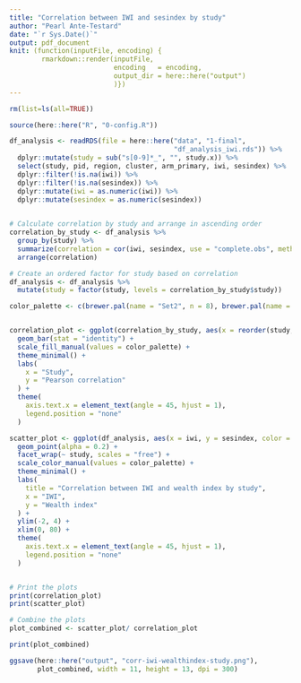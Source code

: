 ```yaml
---
title: "Correlation between IWI and sesindex by study"
author: "Pearl Ante-Testard"
date: "`r Sys.Date()`"
output: pdf_document
knit: (function(inputFile, encoding) {
        rmarkdown::render(inputFile, 
                          encoding   = encoding, 
                          output_dir = here::here("output")
                          )})
---
```


```r

rm(list=ls(all=TRUE))

```

```r

source(here::here("R", "0-config.R"))

```

```r


df_analysis <- readRDS(file = here::here("data", "1-final",
                                         "df_analysis_iwi.rds")) %>% 
  dplyr::mutate(study = sub("s[0-9]*_", "", study.x)) %>%
  select(study, pid, region, cluster, arm_primary, iwi, sesindex) %>% 
  dplyr::filter(!is.na(iwi)) %>%
  dplyr::filter(!is.na(sesindex)) %>%
  dplyr::mutate(iwi = as.numeric(iwi)) %>%
  dplyr::mutate(sesindex = as.numeric(sesindex))
       
```

```r

# Calculate correlation by study and arrange in ascending order
correlation_by_study <- df_analysis %>%
  group_by(study) %>%
  summarize(correlation = cor(iwi, sesindex, use = "complete.obs", method = "pearson")) %>%
  arrange(correlation)

# Create an ordered factor for study based on correlation
df_analysis <- df_analysis %>%
  mutate(study = factor(study, levels = correlation_by_study$study))

color_palette <- c(brewer.pal(name = "Set2", n = 8), brewer.pal(name = "Dark2", n = 8))


correlation_plot <- ggplot(correlation_by_study, aes(x = reorder(study, correlation), y = correlation, fill = study)) +
  geom_bar(stat = "identity") +
  scale_fill_manual(values = color_palette) +
  theme_minimal() +
  labs(
    x = "Study",
    y = "Pearson correlation"
  ) + 
  theme(
    axis.text.x = element_text(angle = 45, hjust = 1),
    legend.position = "none"
  )

scatter_plot <- ggplot(df_analysis, aes(x = iwi, y = sesindex, color = study)) +
  geom_point(alpha = 0.2) +
  facet_wrap(~ study, scales = "free") +
  scale_color_manual(values = color_palette) +
  theme_minimal() +
  labs(
    title = "Correlation between IWI and wealth index by study",
    x = "IWI",
    y = "Wealth index"
  ) +
  ylim(-2, 4) +
  xlim(0, 80) +
  theme(
    axis.text.x = element_text(angle = 45, hjust = 1),
    legend.position = "none"
  )


# Print the plots
print(correlation_plot)
print(scatter_plot)
```

```r

# Combine the plots
plot_combined <- scatter_plot/ correlation_plot 

print(plot_combined)

```

```r

ggsave(here::here("output", "corr-iwi-wealthindex-study.png"), 
       plot_combined, width = 11, height = 13, dpi = 300)

```